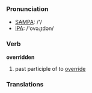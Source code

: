 === Pronunciation ===
*[[w:SAMPA|SAMPA]]: /'/
*[[w:IPA|IPA]]: /'ovəɻɪdən/

=== Verb ===

'''overridden'''

# past participle of to [[override]]

=== Translations ===